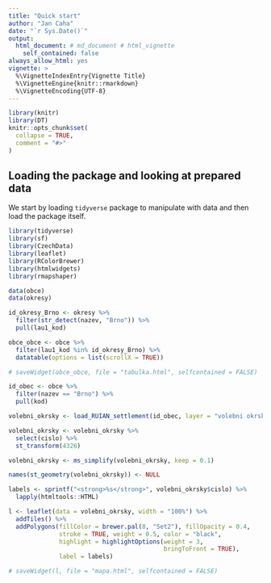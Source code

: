 ```yaml
---
title: "Quick start"
author: "Jan Caha"
date: "`r Sys.Date()`"
output: 
  html_document: # md_document # html_vignette
    self_contained: false
always_allow_html: yes
vignette: >
  %\VignetteIndexEntry{Vignette Title}
  %\VignetteEngine{knitr::rmarkdown}
  %\VignetteEncoding{UTF-8}
---
```


```r
library(knitr)
library(DT)
knitr::opts_chunk$set(
  collapse = TRUE,
  comment = "#>"
)
```

## Loading the package and looking at prepared data

We start by loading `tidyverse` package to manipulate with data and then load the package itself.

```r
library(tidyverse)
library(sf)
library(CzechData)
library(leaflet)
library(RColorBrewer)
library(htmlwidgets)
library(rmapshaper)
```

```r
data(obce)
data(okresy)
```

```r
id_okresy_Brno <- okresy %>% 
  filter(str_detect(nazev, "Brno")) %>% 
  pull(lau1_kod)

obce_obce <- obce %>% 
  filter(lau1_kod %in% id_okresy_Brno) %>% 
  datatable(options = list(scrollX = TRUE))

# saveWidget(obce_obce, file = "tabulka.html", selfcontained = FALSE)
```

```r
id_obec <- obce %>% 
  filter(nazev == "Brno") %>% 
  pull(kod)
```

```r
volebni_okrsky <- load_RUIAN_settlement(id_obec, layer = "volebni okrsky")

volebni_okrsky <- volebni_okrsky %>% 
  select(cislo) %>% 
  st_transform(4326) 

volebni_okrsky <- ms_simplify(volebni_okrsky, keep = 0.1)

names(st_geometry(volebni_okrsky)) <- NULL
```

```r
labels <- sprintf("<strong>%s</strong>", volebni_okrsky$cislo) %>% 
  lapply(htmltools::HTML)

l <- leaflet(data = volebni_okrsky, width = "100%") %>%
  addTiles() %>%
  addPolygons(fillColor = brewer.pal(8, "Set2"), fillOpacity = 0.4,
              stroke = TRUE, weight = 0.5, color = "black",
              highlight = highlightOptions(weight = 3,
                                           bringToFront = TRUE),
              label = labels)

# saveWidget(l, file = "mapa.html", selfcontained = FALSE)
```

